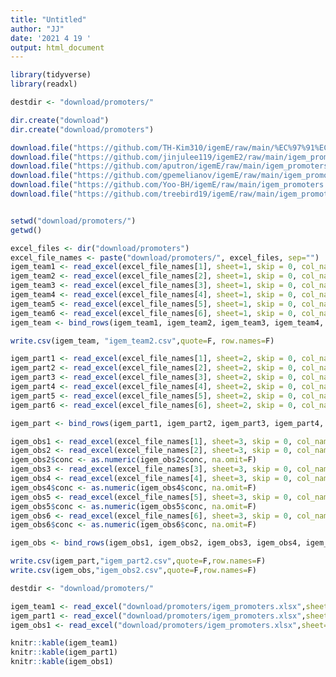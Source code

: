 ```yaml
---
title: "Untitled"
author: "JJ"
date: '2021 4 19 '
output: html_document
---
```


```r
library(tidyverse)
library(readxl)

destdir <- "download/promoters/"

dir.create("download")
dir.create("download/promoters")

download.file("https://github.com/TH-Kim310/igemE/raw/main/%EC%97%91%EC%85%80.xlsx","download/promoters/th-kim310.xlsx")
download.file("https://github.com/jinjulee119/igemE2/raw/main/igem_promoters.xlsx","download/promoters/JinjuLee119.xlsx")
download.file("https://github.com/aputron/igemE/raw/main/igem_promoters.xlsx","download/promoters/aputron.xlsx")
download.file("https://github.com/gpemelianov/igemE/raw/main/igem_promoter.xlsx","download/promoters/gpemelianov.xlsx")
download.file("https://github.com/Yoo-BH/igemE/raw/main/igem_promoters.xlsx","download/promoters/yoo-bh.xlsx")
download.file("https://github.com/treebird19/igemE/raw/main/igem_promoters.xlsx","download/promoters/treebird19.xlsx")


setwd("download/promoters/")
getwd()

excel_files <- dir("download/promoters")
excel_file_names <- paste("download/promoters/", excel_files, sep="")
igem_team1 <- read_excel(excel_file_names[1], sheet=1, skip = 0, col_names=T)
igem_team2 <- read_excel(excel_file_names[2], sheet=1, skip = 0, col_names=T)
igem_team3 <- read_excel(excel_file_names[3], sheet=1, skip = 0, col_names=T)
igem_team4 <- read_excel(excel_file_names[4], sheet=1, skip = 0, col_names=T)
igem_team5 <- read_excel(excel_file_names[5], sheet=1, skip = 0, col_names=T)
igem_team6 <- read_excel(excel_file_names[6], sheet=1, skip = 0, col_names=T)
igem_team <- bind_rows(igem_team1, igem_team2, igem_team3, igem_team4, igem_team5, igem_team6)

write.csv(igem_team, "igem_team2.csv",quote=F, row.names=F)
```


```r
igem_part1 <- read_excel(excel_file_names[1], sheet=2, skip = 0, col_names=T)
igem_part2 <- read_excel(excel_file_names[2], sheet=2, skip = 0, col_names=T)
igem_part3 <- read_excel(excel_file_names[3], sheet=2, skip = 0, col_names=T)
igem_part4 <- read_excel(excel_file_names[4], sheet=2, skip = 0, col_names=T)
igem_part5 <- read_excel(excel_file_names[5], sheet=2, skip = 0, col_names=T)
igem_part6 <- read_excel(excel_file_names[6], sheet=2, skip = 0, col_names=T)

igem_part <- bind_rows(igem_part1, igem_part2, igem_part3, igem_part4, igem_part5, igem_part6)

igem_obs1 <- read_excel(excel_file_names[1], sheet=3, skip = 0, col_names=T)
igem_obs2 <- read_excel(excel_file_names[2], sheet=3, skip = 0, col_names=T)
igem_obs2$conc <- as.numeric(igem_obs2$conc, na.omit=F)
igem_obs3 <- read_excel(excel_file_names[3], sheet=3, skip = 0, col_names=T)
igem_obs4 <- read_excel(excel_file_names[4], sheet=3, skip = 0, col_names=T)
igem_obs4$conc <- as.numeric(igem_obs4$conc, na.omit=F)
igem_obs5 <- read_excel(excel_file_names[5], sheet=3, skip = 0, col_names=T)
igem_obs5$conc <- as.numeric(igem_obs5$conc, na.omit=F)
igem_obs6 <- read_excel(excel_file_names[6], sheet=3, skip = 0, col_names=T)
igem_obs6$conc <- as.numeric(igem_obs6$conc, na.omit=F)

igem_obs <- bind_rows(igem_obs1, igem_obs2, igem_obs3, igem_obs4, igem_obs5, igem_obs6)

write.csv(igem_part,"igem_part2.csv",quote=F,row.names=F)
write.csv(igem_obs,"igem_obs2.csv",quote=F,row.names=F)

```

```r
destdir <- "download/promoters/"

igem_team1 <- read_excel("download/promoters/igem_promoters.xlsx",sheet=1, skip=0, col_names=T)
igem_part1 <- read_excel("download/promoters/igem_promoters.xlsx",sheet=2, skip=0, col_names=T)
igem_obs1 <- read_excel("download/promoters/igem_promoters.xlsx",sheet=3, skip=0, col_names=T)

knitr::kable(igem_team1)
knitr::kable(igem_part1)
knitr::kable(igem_obs1)
```

